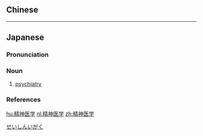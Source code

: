 {{also|精神醫學}}
==Chinese==
{{zh-see|精神醫學}}

----

==Japanese==
{{wikipedia|lang=ja}}
{{ja-kanjitab|yomi=o|せい|しん|い|がく}}

===Pronunciation===
{{ja-pron|せいしん いがく|acc=5|acc_ref=DJR|y=ko}}

===Noun===
{{ja-noun|せいしん いがく}}

# [[psychiatry]]

===References===
<references/>

[[Category:ja:Psychiatry|せいしんいがく]]

[[hu:精神医学]]
[[nl:精神医学]]
[[zh:精神医学]]